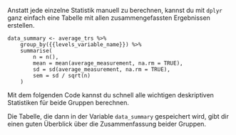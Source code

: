 Anstatt jede einzelne Statistik manuell zu berechnen, kannst du mit `dplyr` ganz einfach eine Tabelle mit allen zusammengefassten Ergebnissen erstellen.

```
data_summary <- average_trs %>%
    group_by({{levels_variable_name}}) %>%
    summarise(
        n = n(),
        mean = mean(average_measurement, na.rm = TRUE),
        sd = sd(average_measurement, na.rm = TRUE),
        sem = sd / sqrt(n)
    )
```

Mit dem folgenden Code kannst du schnell alle wichtigen deskriptiven Statistiken für beide Gruppen berechnen.

Die Tabelle, die dann in der Variable `data_summary` gespeichert wird, gibt dir einen guten Überblick über die Zusammenfassung beider Gruppen.
